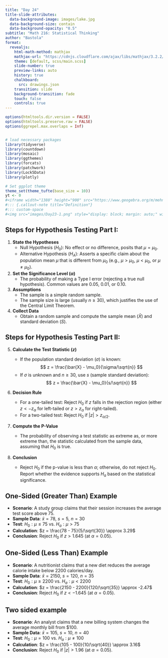 ```yaml
---
title: "Day 24"
title-slide-attributes:
  data-background-image: images/lake.jpg
  data-background-size: contain
  data-background-opacity: "0.5"
subtitle: "Math 216: Statistical Thinking"
author: "Bastola"
format:
  revealjs:
    html-math-method: mathjax
    mathjax-url: "https://cdnjs.cloudflare.com/ajax/libs/mathjax/3.2.2/MathJax.js" 
    theme: [default, scss/main.scss]
    slide-number: true
    preview-links: auto
    history: true
    chalkboard: 
      src: drawings.json
    transition: slide
    background-transition: fade    
    touch: false
    controls: true
---
```


```r
options(htmltools.dir.version = FALSE)
options(htmltools.preserve.raw = FALSE)
options(ggrepel.max.overlaps = Inf)


# load necessary packages
library(tidyverse)
library(countdown)
library(mosaic)
library(ggthemes)
library(forcats)
library(patchwork)
library(Lock5Data)
library(plotly)

# Set ggplot theme
theme_set(theme_tufte(base_size = 10))
yt <- 0
#<iframe width="1380" height="900" src="https://www.geogebra.org/m/mehn8u8s"></iframe>
#::: {.callout-note title="Definition"}
#::: custom-space
#<img src="images/Day23-1.png" style="display: block; margin: auto;" width="80%"  loading="lazy" decoding="async">
```


## Steps for Hypothesis Testing Part I: {.font60}

::: cle6

1. **State the Hypotheses**
   - Null Hypothesis ($H_0$): No effect or no difference, posits that $\mu = \mu_0$.
   - Alternative Hypothesis ($H_A$): Asserts a specific claim about the population mean $\mu$ that is different from $\mu_0$ (e.g., $\mu > \mu_0$, $\mu < \mu_0$, or $\mu \neq \mu_0$).

2. **Set the Significance Level ($\alpha$)**
   - The probability of making a Type I error (rejecting a true null hypothesis). Common values are 0.05, 0.01, or 0.10.

3. **Assumptions**
   - The sample is a simple random sample.
   - The sample size is large (usually $n \geq 30$), which justifies the use of the Central Limit Theorem.

4. **Collect Data**
   - Obtain a random sample and compute the sample mean ($\bar{X}$) and standard deviation ($S$).
:::


## Steps for Hypothesis Testing Part II: {.font40}

::: cle7
5. **Calculate the Test Statistic ($z$)**
   - If the population standard deviation ($\sigma$) is known:
     $$ z = \frac{\bar{X} - \mu_0}{\sigma/\sqrt{n}} $$
   - If $\sigma$ is unknown and $n \geq 30$, use $s$ (sample standard deviation):
     $$ z = \frac{\bar{X} - \mu_0}{s/\sqrt{n}} $$



6. **Decision Rule**

   - For a one-tailed test: Reject $H_0$ if $z$ falls in the rejection region (either $z < -z_{\alpha}$ for left-tailed or $z > z_{\alpha}$ for right-tailed).
   - For a two-tailed test: Reject $H_0$ if $|z| > z_{\alpha/2}$.

7. **Compute the P-Value**
   - The probability of observing a test statistic as extreme as, or more extreme than, the statistic calculated from the sample data, assuming that $H_0$ is true.

8. **Conclusion**
   - Reject $H_0$ if the p-value is less than $\alpha$; otherwise, do not reject $H_0$. Report whether the evidence supports $H_a$ based on the statistical significance.

:::


## One-Sided (Greater Than) Example {.font60}

::: cle14
- **Scenario**: A study group claims that their session increases the average test score above 75.
- **Sample Data**: $\bar{x} = 78$, $s = 5$, $n = 30$
- **Test**: $H_0: \mu \leq 75$ vs. $H_a: \mu > 75$
- **Calculation**: $z = \frac{78 - 75}{5/\sqrt{30}} \approx 3.29$
- **Conclusion**: Reject $H_0$ if $z > 1.645$ (at $\alpha = 0.05$).
:::

## One-Sided (Less Than) Example {.font60}

::: cle6

- **Scenario**: A nutritionist claims that a new diet reduces the average calorie intake below 2200 calories/day.
- **Sample Data**: $\bar{x} = 2150$, $s = 120$, $n = 35$
- **Test**: $H_0: \mu \geq 2200$ vs. $H_a: \mu < 2200$
- **Calculation**: $z = \frac{2150 - 2200}{120/\sqrt{35}} \approx -2.47$
- **Conclusion**: Reject $H_0$ if $z < -1.645$ (at $\alpha = 0.05$).

:::

## Two sided example {.font60}

::: cle15
- **Scenario**: An analyst claims that a new billing system changes the average monthly bill from $100.
- **Sample Data**: $\bar{x} = 105$, $s = 10$, $n = 40$
- **Test**: $H_0: \mu = 100$ vs. $H_a: \mu \neq 100$
- **Calculation**: $z = \frac{105 - 100}{10/\sqrt{40}} \approx 3.16$
- **Conclusion**: Reject $H_0$ if $|z| > 1.96$ (at $\alpha = 0.05$).
:::

